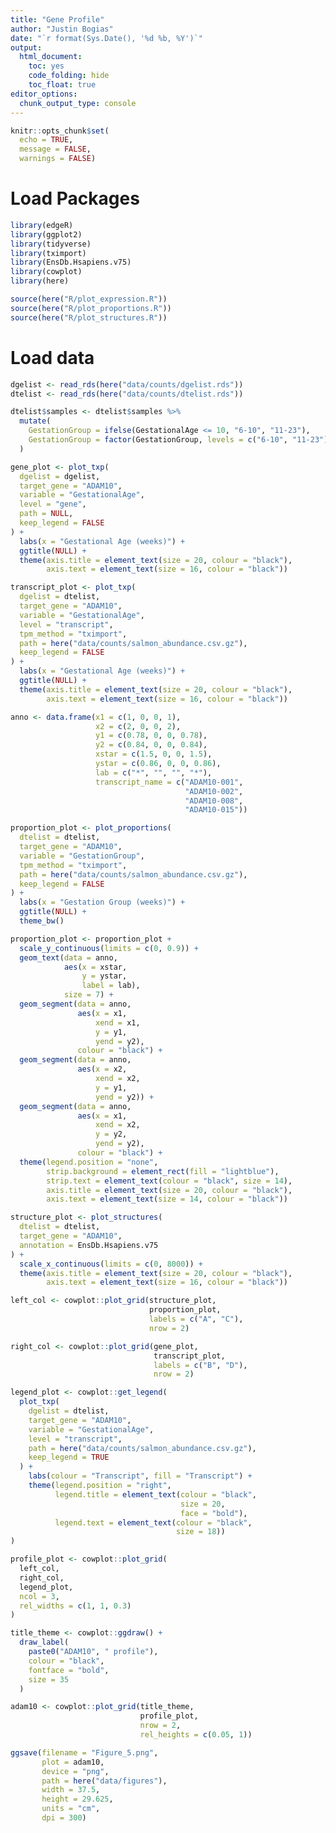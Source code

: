 ```yaml
---
title: "Gene Profile"
author: "Justin Bogias"
date: "`r format(Sys.Date(), '%d %b, %Y')`"
output:
  html_document: 
    toc: yes
    code_folding: hide
    toc_float: true
editor_options: 
  chunk_output_type: console
---
```


```r
knitr::opts_chunk$set(
  echo = TRUE,
  message = FALSE,
  warnings = FALSE)
```

# Load Packages
```r
library(edgeR)
library(ggplot2)
library(tidyverse)
library(tximport)
library(EnsDb.Hsapiens.v75)
library(cowplot)
library(here)

source(here("R/plot_expression.R"))
source(here("R/plot_proportions.R"))
source(here("R/plot_structures.R"))
```

# Load data
```r
dgelist <- read_rds(here("data/counts/dgelist.rds"))
dtelist <- read_rds(here("data/counts/dtelist.rds"))

dtelist$samples <- dtelist$samples %>%
  mutate(
    GestationGroup = ifelse(GestationalAge <= 10, "6-10", "11-23"),
    GestationGroup = factor(GestationGroup, levels = c("6-10", "11-23"))
  )
```

```r
gene_plot <- plot_txp(
  dgelist = dgelist,
  target_gene = "ADAM10",
  variable = "GestationalAge",
  level = "gene",
  path = NULL,
  keep_legend = FALSE
) +
  labs(x = "Gestational Age (weeks)") +
  ggtitle(NULL) +
  theme(axis.title = element_text(size = 20, colour = "black"),
        axis.text = element_text(size = 16, colour = "black"))
```

```r
transcript_plot <- plot_txp(
  dgelist = dtelist,
  target_gene = "ADAM10",
  variable = "GestationalAge",
  level = "transcript",
  tpm_method = "tximport",
  path = here("data/counts/salmon_abundance.csv.gz"),
  keep_legend = FALSE
) +
  labs(x = "Gestational Age (weeks)") +
  ggtitle(NULL) +
  theme(axis.title = element_text(size = 20, colour = "black"),
        axis.text = element_text(size = 16, colour = "black"))
```

```r
anno <- data.frame(x1 = c(1, 0, 0, 1),
                   x2 = c(2, 0, 0, 2), 
                   y1 = c(0.78, 0, 0, 0.78),
                   y2 = c(0.84, 0, 0, 0.84), 
                   xstar = c(1.5, 0, 0, 1.5),
                   ystar = c(0.86, 0, 0, 0.86),
                   lab = c("*", "", "", "*"),
                   transcript_name = c("ADAM10-001",
                                       "ADAM10-002",
                                       "ADAM10-008",
                                       "ADAM10-015"))

proportion_plot <- plot_proportions(
  dtelist = dtelist,
  target_gene = "ADAM10",
  variable = "GestationGroup",
  tpm_method = "tximport",
  path = here("data/counts/salmon_abundance.csv.gz"),
  keep_legend = FALSE
) +
  labs(x = "Gestation Group (weeks)") +
  ggtitle(NULL) +
  theme_bw()

proportion_plot <- proportion_plot +
  scale_y_continuous(limits = c(0, 0.9)) +
  geom_text(data = anno,
            aes(x = xstar,
                y = ystar,
                label = lab),
            size = 7) +
  geom_segment(data = anno,
               aes(x = x1, 
                   xend = x1,
                   y = y1,
                   yend = y2),
               colour = "black") +
  geom_segment(data = anno,
               aes(x = x2,
                   xend = x2,
                   y = y1,
                   yend = y2)) +
  geom_segment(data = anno,
               aes(x = x1,
                   xend = x2, 
                   y = y2,
                   yend = y2),
               colour = "black") +
  theme(legend.position = "none",
        strip.background = element_rect(fill = "lightblue"),
        strip.text = element_text(colour = "black", size = 14),
        axis.title = element_text(size = 20, colour = "black"),
        axis.text = element_text(size = 14, colour = "black"))
```

```r
structure_plot <- plot_structures(
  dtelist = dtelist,
  target_gene = "ADAM10",
  annotation = EnsDb.Hsapiens.v75
) +
  scale_x_continuous(limits = c(0, 8000)) +
  theme(axis.title = element_text(size = 20, colour = "black"),
        axis.text = element_text(size = 16, colour = "black"))
```


```r
left_col <- cowplot::plot_grid(structure_plot,
                               proportion_plot,
                               labels = c("A", "C"),
                               nrow = 2)

right_col <- cowplot::plot_grid(gene_plot,
                                transcript_plot,
                                labels = c("B", "D"),
                                nrow = 2)

```

```r
legend_plot <- cowplot::get_legend(
  plot_txp(
    dgelist = dtelist,
    target_gene = "ADAM10",
    variable = "GestationalAge",
    level = "transcript",
    path = here("data/counts/salmon_abundance.csv.gz"),
    keep_legend = TRUE
  ) +
    labs(colour = "Transcript", fill = "Transcript") +
    theme(legend.position = "right",
          legend.title = element_text(colour = "black",
                                      size = 20,
                                      face = "bold"),
          legend.text = element_text(colour = "black",
                                     size = 18))
)
```

```r
profile_plot <- cowplot::plot_grid(
  left_col,
  right_col,
  legend_plot,
  ncol = 3,
  rel_widths = c(1, 1, 0.3)
)
```

```r
title_theme <- cowplot::ggdraw() +
  draw_label(
    paste0("ADAM10", " profile"),
    colour = "black",
    fontface = "bold",
    size = 35
  )
```

```r
adam10 <- cowplot::plot_grid(title_theme,
                             profile_plot,
                             nrow = 2,
                             rel_heights = c(0.05, 1))

ggsave(filename = "Figure_5.png",
       plot = adam10,
       device = "png",
       path = here("data/figures"),
       width = 37.5,
       height = 29.625,
       units = "cm",
       dpi = 300)

```
